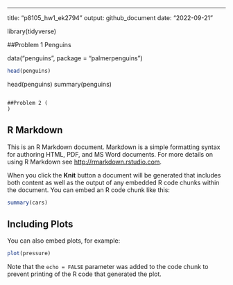 ---
title: "p8105_hw1_ek2794"
output: github_document
date: "2022-09-21"

library(tidyverse)

##Problem 1 Penguins

data("penguins", package =  "palmerpenguins")
```r
head(penguins)
```

head(penguins)
summary(penguins)
```

##Problem 2 (
)
```



## R Markdown

This is an R Markdown document. Markdown is a simple formatting syntax for authoring HTML, PDF, and MS Word documents. For more details on using R Markdown see <http://rmarkdown.rstudio.com>.

When you click the **Knit** button a document will be generated that includes both content as well as the output of any embedded R code chunks within the document. You can embed an R code chunk like this:

```r
summary(cars)
```

## Including Plots

You can also embed plots, for example:

```r
plot(pressure)
```

Note that the `echo = FALSE` parameter was added to the code chunk to prevent printing of the R code that generated the plot.
